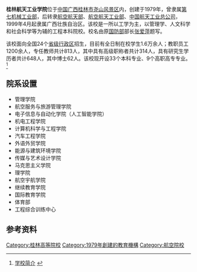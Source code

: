 {{高校
| name = 桂林航天工业学院<br />Guilin University of Aerospace Technology
| former_name = 桂林航天工业高等专科学校
| motto = 尚德、博学、慎思、笃行
| SealImage = [[File:GUAT_seal.svg|200px]]
| rector = 吴尽昭
| secretary = 李幼平
| type = 公立
| established = 1979年
| location = {{CHN}}[[广西壮族自治区|广西壮族自治区]][[桂林市|桂林市]][[七星区|七星区]]
| address =金鸡路2号
| students = 1.6万余人（2021年9月）
| campus = 郊区
| area = 68.70万平方米
| covered_area=51.94万平方米
| zip = 541004
| website = https://www.guat.edu.cn/
| logo =
| image = 
}}
{{Portal|大學|Education - Grad Hat.svg}}

'''桂林航天工业学院'''位于[[中国|中国]][[广西|广西]][[桂林市|桂林市]][[尧山风景区|尧山风景区]]内，创建于1979年，曾隶属[[第七机械工业部|第七机械工业部]]，后转隶[[中华人民共和国航空航天部|航空航天部]]、[[中华人民共和国航空航天工业部|航空航天工业部]]、[[中国航天工业总公司|中国航天工业总公司]]，1999年4月起隶属广西壮族自治区。该校是一所以工学为主，以管理学、人文科学和社会科学等为辅的工程本科院校。校名由原[[中华人民共和国国防部|国防部]]部长[[张爱萍|张爱萍]]题写。

该校面向全国24个[[省级行政区|省级行政区]]招生，目前有全日制在校学生1.6万余人；教职员工1200余人，专任教师共计813人，其中具有高级职称者共计314人，具有研究生学历者共计648人，其中博士62人。该校现开设33个本科专业、9个高职高专专业。<ref>[https://www.guat.edu.cn/ghgk/xxjj.htm 学校简介] {{webarchive|url=https://www.guat.edu.cn/index.htm |date=2019-09-10 }}</ref>

==院系设置==
*管理学院
*航空服务与旅游管理学院
*电子信息与自动化学院（人工智能学院）
*机电工程学院
*计算机科学与工程学院
*汽车工程学院
*外语外贸学院
*能源与建筑环境学院
*传媒与艺术设计学院
*马克思主义学院
*理学院
*航空宇航学院
*继续教育学院
*国际教育学院
*体育部 
*工程综合训练中心
==参考资料==
{{Reflist}}

{{广西高等院校}}
[[Category:桂林高等院校|Category:桂林高等院校]]
[[Category:1979年創建的教育機構|Category:1979年創建的教育機構]]
[[Category:航空院校|Category:航空院校]]